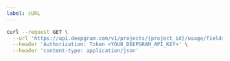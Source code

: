 ---
label: cURL
---

```bash
curl --request GET \
  --url 'https://api.deepgram.com/v1/projects/{project_id}/usage/fields' \
  --header 'Authorization: Token <YOUR_DEEPGRAM_API_KEY>' \
  --header 'content-type: application/json'
```
